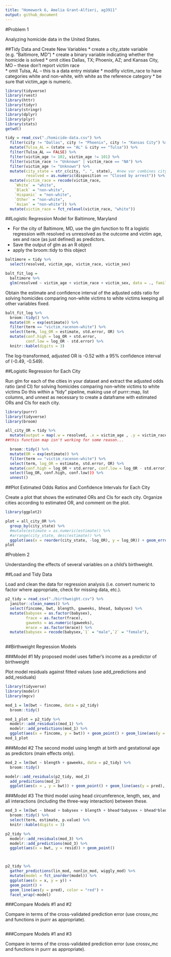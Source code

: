 ```yaml
---
title: "Homework 6, Amelia Grant-Alfieri, ag3911"
output: github_document
---
```


#Problem 1

Analyzing homicide data in the United States. 

##Tidy Data and Create New Variables
  * create a city_state variable (e.g. “Baltimore, MD”)
  * create a binary variable indicating whether the homicide is solved
  * omit cities Dallas, TX; Phoenix, AZ; and Kansas City, MO – these don’t report victim race  
  * omit Tulsa, AL – this is a data entry mistake
  * modifiy victim_race to have categories white and non-white, with white as the reference category
  * be sure that victim_age is numeric.
```r
library(tidyverse)
library(rvest)
library(httr)
library(tidyr)
library(stringr)
library(dplyr)
library(plyr)
library(stats)
getwd()

tidy = read_csv("./homicide-data.csv") %>%
  filter(city != "Dallas", city != "Phoenix", city != "Kansas City") %>%
  mutate(Tulsa_AL = (state == "AL" & city == "Tulsa")) %>%
  filter(Tulsa_AL == FALSE) %>%
  filter(victim_age != 102, victim_age != 101) %>%
  filter(victim_race != "Unknown" | victim_race == "NA") %>%
  filter(victim_age != "Unknown") %>%
  mutate(city_state = str_c(city, ", ", state),  #new var combines city and state
         resolved = as.numeric(disposition == "Closed by arrest")) %>% #new binary var for resolved
  mutate(victim_race = recode(victim_race,
    `White` = "white",
    `Black` = "non-white",
    `Hispanic` = "non-white",
    `Other` = "non-white",
    `Asian` = "non-white")) %>%
  mutate(victim_race = fct_relevel(victim_race, "white"))
```


##Logistic Regression Model for Baltimore, Maryland

  * For the city of Baltimore, MD, use the glm function to fit a logistic regression with resolved vs  unresolved as the outcome and victim age, sex and race (as just defined) as predictors. 
  * Save the output of glm as an R object
  * apply the  broom::tidy to this object

```r
baltimore = tidy %>%
  select(resolved, victim_age, victim_race, victim_sex)

balt_fit_log = 
  baltimore %>% 
  glm(resolved ~ victim_age + victim_race + victim_sex, data = ., family = binomial())
```

Obtain the estimate and confidence interval of the adjusted odds ratio for solving homicides comparing non-white victims to white victims keeping all other variables fixed.
```r
balt_fit_log %>% 
  broom::tidy() %>% 
  mutate(OR = exp(estimate)) %>%
  filter(term == "victim_racenon-white") %>%
  select(term, log_OR = estimate, std.error, OR) %>% 
  mutate(conf.high = log_OR + std.error,  
         conf.low = log_OR - std.error) %>%
  knitr::kable(digits = 3)
```
The log-transformed, adjusted OR is -0.52 with a 95% confidence interval of (-0.49, -0.549). 


##Logistic Regression for Each City 

Run glm for each of the cities in your dataset and extract the adjusted odds ratio (and CI) for solving homicides comparing non-white victims to white victims
Do this within a “tidy” pipeline, making use of purrr::map, list columns, and  unnest as necessary to create a dataframe with estimated ORs and CIs for each city.

```r
library(purrr)
library(tidyverse)
library(broom)

all_city_OR = tidy %>%
  mutate(output = map(.w = resolved, .x = victim_age , .y = victim_race , .z = victim_sex, ~ glm(.w ~ .x + .y + .z, data = ., family = binomial())))
##this function map isn't working for some reason... 

  broom::tidy() %>%
  mutate(OR = exp(estimate)) %>%
  filter(term == "victim_racenon-white") %>%
  select(term, log_OR = estimate, std.error, OR) %>%
  mutate(conf.high = log_OR + std.error, conf.low = log_OR - std.error)
  select(log_OR, conf.high, conf.low))) %>%    
  unnest()
```

##Plot Estimated Odds Ratios and Confidence Intervals for Each City 

Create a plot that shows the estimated ORs and CIs for each city. Organize cities according to estimated OR, and comment on the plot.

```r
library(ggplot2)

plot = all_city_OR %>%
  group_by(city_state) %>%
  #mutate(estimate = as.numeric(estimate)) %>%
  #arrange(city_state, desc(estimate)) %>%
  ggplot(aes(x = reorder(city_state, -log_OR), y = log_OR)) + geom_errorbar(aes(ymin = conf.low, ymax = conf.high, width = 0.2)) + geom_point() + labs(x = "Location", y = "log-transformed Odds Ratio", title = "The Odds of Solving Homicides for Non-White compared to White Victims by City, State") + theme(axis.text.x = element_text(angle = 90))
plot

```


#Problem 2

Understanding the effects of several variables on a child’s birthweight. 

##Load and Tidy Data

Load and clean the data for regression analysis (i.e. convert numeric to factor where appropriate, check for missing data, etc.).

```r
p2_tidy = read_csv("./birthweight.csv") %>%
  janitor::clean_names() %>%
  select(fincome, bwt, blength, gaweeks, bhead, babysex) %>%
  mutate(babysex = as.factor(babysex), 
         frace = as.factor(frace),
         gaweeks = as.numeric(gaweeks),
         mrace = as.factor(mrace)) %>%
  mutate(babysex = recode(babysex,`1` = "male",`2` = "female"), 
        
```

##Birthweight Regression Models

###Model #1
My proposed model uses father's income as a predictor of birthweight

Plot model residuals against fitted values (use  add_predictions and add_residuals)
```r
library(tidyverse)
library(modelr)
library(mgcv)

mod_1 = lm(bwt ~ fincome, data = p2_tidy) 
  broom::tidy() 

mod_1_plot = p2_tidy %>%
  modelr::add_residuals(mod_1) %>%
  modelr::add_predictions(mod_1) %>%
  ggplot(aes(x = fincome, y = bwt)) + geom_point() + geom_line(aes(y = resid), color = "red") + geom_line(aes(y = pred), color = "blue")
mod_1_plot

```


###Model #2
The second model using length at birth and gestational age as predictors (main effects only).

```r
mod_2 = lm(bwt ~ blength + gaweeks, data = p2_tidy) %>%
  broom::tidy() 

modelr::add_residuals(p2_tidy, mod_2)
  add_predictions(mod_2) 
  ggplot(aes(x = , y = bwt)) + geom_point() + geom_line(aes(y = pred), color = "red") + geom_line(aes(y = resid), color = "blue")

```


###Model #3
The third model using head circumference, length, sex, and all interactions (including the three-way interaction) between these. 

```r
mod_3 = lm(bwt ~ bhead + babysex + blength + bhead*babysex + bhead*blength + bhead*babysex*blength + blength*babysex, data = p2_tidy) %>%
  broom::tidy() %>%
  select(term, estimate, p.value) %>% 
  knitr::kable(digits = 3)

p2_tidy %>%
  modelr::add_residuals(mod_3) %>%
  modelr::add_predictions(mod_3) %>%
  ggplot(aes(x = bwt, y = resid)) + geom_point() 



p2_tidy %>% 
  gather_predictions(lin_mod, nonlin_mod, wiggly_mod) %>% 
  mutate(model = fct_inorder(model)) %>% 
  ggplot(aes(x = x, y = y)) + 
  geom_point() + 
  geom_line(aes(y = pred), color = "red") + 
  facet_wrap(~model)
```

###Compare Models #1 and #2

Compare in terms of the cross-validated prediction error (use crossv_mc and functions in purrr as appropriate).

```r
```

###Compare Models #1 and #3

Compare in terms of the cross-validated prediction error (use crossv_mc and functions in purrr as appropriate).

```r
```

